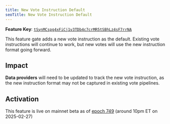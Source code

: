 ```yaml
---
title: New Vote Instruction Default
seoTitle: New Vote Instruction Default
---
```


**Feature Key**:
[`tSynMCspg4xFiCj1v3TDb4c7crMR5tSBhLz4sF7rrNA`](https://explorer.solana.com/address/tSynMCspg4xFiCj1v3TDb4c7crMR5tSBhLz4sF7rrNA)

This feature gate adds a new vote instruction as the default. Existing vote
instructions will continue to work, but new votes will use the new instruction
format going forward.

## Impact

**Data providers** will need to be updated to track the new vote instruction, as
the new instruction format may not be captured in existing vote pipelines.

## Activation

This feature is live on mainnet beta as of
[epoch 749](https://explorer.solana.com/epoch/748) (around 10pm ET on
2025-02-27)
